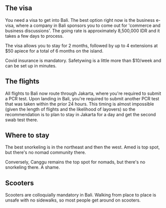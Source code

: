 
## The visa

You need a visa to get into Bali. The best option right now is the business e-visa, where a company in Bali sponsors you to come out for 'commerce and business discussions'. The going rate is approximately 8,500,000 IDR and it takes a few days to process.

The visa allows you to stay for 2 months, followed by up to 4 extensions at $50 apiece for a total of 6 months on the island.

Covid insurance is mandatory. Safetywing is a little more than $10/week and can be set up in minutes.

## The flights

All flights to Bali now route through Jakarta, where you're required to submit a PCR test. Upon landing in Bali, you're required to submit another PCR test that was taken within the prior 24 hours. This timing is almost impossible (given the length of flights and the likelihood of layovers) so the recommendation is to plan to stay in Jakarta for a day and get the second swab test there.

## Where to stay

The best snorkeling is in the northeast and then the west. Amed is top spot, but there's no nomad community there.

Conversely, Canggu remains the top spot for nomads, but there's no snorkeling there. A shame.

## Scooters

Scooters are colloquially mandatory in Bali. Walking from place to place is unsafe with no sidewalks, so most people get around on scooters.
